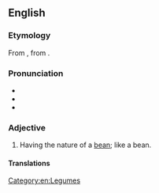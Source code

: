 ==English==

===Etymology===
From {{der|en|la|fabaceus}}, from {{m|la|faba||bean}}.

===Pronunciation===
* {{IPA|en|/fəˈbeɪʃəs/}}
* {{audio|en|LL-Q1860 (eng)-Vealhurl-fabaceous.wav|Audio (RP)}}
* {{rhymes|en|eɪʃəs}}

===Adjective===
{{en-adj}}

# Having the nature of a [[bean]]; like a bean.

====Translations====
{{trans-see|beanlike}}

[[Category:en:Legumes]]